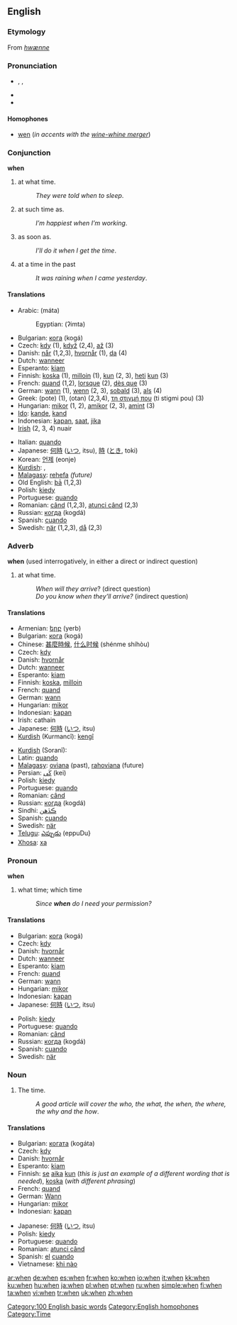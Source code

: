 {{wikipedia}}
==English==

{{rank|will|no|them|50|when|if|there|more}}

===Etymology===
From {{OE.}} ''[[hwænne]]''

===Pronunciation===
*{{AHD|hwĕn}}, {{IPA|/wɛn/}}, {{SAMPA|/wEn/}}
*{{audio|en-us-when.ogg|Audio (US)}}
*{{rhymes|-ɛn}}

====Homophones====
*[[wen]] (''in accents with the [[wine-whine merger]]'')

===Conjunction===
'''when'''

# at what time.
#:''They were told when to sleep''.
# at such time as.
#:''I’m happiest when I’m working''.
# as soon as.
#:''I’ll do it when I get the time''.
# at a time in the past
#:''It was raining when I came yesterday''.

====Translations====
{{top}}
*Arabic: {{ARchar|[[متى]]}} (máta)
*:Egyptian: {{ARchar|[[إمتى]]}} (ʔimta)
*Bulgarian: [[кога]] (kogá)
*Czech: [[kdy]] (1), [[když]] (2,4), [[až]] (3)
*Danish: [[når]] (1,2,3), [[hvornår]] (1), [[da#Danish|da]] (4)
*Dutch: [[wanneer]]
*Esperanto: [[kiam]]
*Finnish: [[koska]] (1), [[milloin]] (1), [[kun]] (2, 3), [[heti]] [[kun]] (3)
*French: [[quand]] (1,2), [[lorsque]] (2), [[dès que]] (3)
*German: [[wann]] (1), [[wenn]] (2, 3), [[sobald]] (3), [[als]] (4)
*Greek: {{t|el|πότε}} (pote) (1), {{t|el|όταν}} (otan) (2,3,4), [[τη στιγμή που]] (ti stigmi pou) (3)
*Hungarian: [[mikor]] (1, 2), [[amikor]] (2, 3), [[amint]] (3)
*[[Ido]]: [[kande]], [[kand]]
*Indonesian: [[kapan]], [[saat]], [[jika]]
*[[Irish]] (2, 3, 4) nuair
{{mid}}
*Italian: [[quando]]
*Japanese: [[何時]] ([[いつ]], itsu), [[時]] ([[とき]], toki)
*Korean: [[언제]] (eonje)
*[[Kurdish]]: {{t|ku|kengî}}, {{KUchar|[[که‌ی]]}}
*[[Malagasy]]: [[rehefa]] ''(future)''
*Old English: [[þa|þā]] (1,2,3)
*Polish: [[kiedy]]
*Portuguese: [[quando]]
*Romanian: [[când]] (1,2,3), [[atunci când]] (2,3)
*Russian: [[когда]] (kogdá)
*Spanish: [[cuando]]
*Swedish: [[när]] (1,2,3), [[då]] (2,3)
{{bottom}}

===Adverb===
'''when'''
(used interrogatively, in either a direct or indirect question)

# at what time.
#:''When will they arrive''? (direct question)
#:''Do you know when they'll arrive?'' (indirect question)

====Translations====
{{top}}
*Armenian: [[երբ]] (yerb)
*Bulgarian: [[кога]] (kogá)
*Chinese: [[甚麼時候]], [[什么时候]] (shénme shíhòu)
*Czech: [[kdy]]
*Danish: [[hvornår]]
*Dutch: [[wanneer]]
*Esperanto: [[kiam]]
*Finnish: [[koska]], [[milloin]]
*French: [[quand]]
*German: [[wann]]
*Hungarian: [[mikor]]
*Indonesian: [[kapan]]
*Irish: cathain
*Japanese: [[何時]] ([[いつ]], itsu)
*[[Kurdish]] (Kurmancî): [[kengî]]
{{mid}}
*[[Kurdish]] (Soranî): {{KUchar|[[که‌ی]]}}
*Latin: [[quando]]
*[[Malagasy]]: [[ovìana]] (past), [[:mg:rahoviana|rahoviana]] (future)
*Persian: [[كَی]] (kei)
*Polish: [[kiedy]]
*Portuguese: [[quando]]
*Romanian: [[când]]
*Russian: [[когда]] (kogdá)
*Sindhi: [[ڪڏهن]]
*Spanish: [[cuando]]
*Swedish: [[när]]
*[[Telugu]]: [[ఎప్పుడు]] (eppuDu}
*[[Xhosa]]: [[xa]]
{{bottom}}

===Pronoun===
'''when'''

# {{context|interrogative}} what time; which time
#:''Since '''when''' do I need your permission?''

====Translations====
{{top}}
*Bulgarian: [[кога]] (kogá)
*Czech: [[kdy]]
*Danish: [[hvornår]]
*Dutch: [[wanneer]]
*Esperanto: [[kiam]]
*French: [[quand]]
*German: [[wann]]
*Hungarian: [[mikor]]
*Indonesian: [[kapan]]
*Japanese: [[何時]] ([[いつ]], itsu)
{{mid}}
*Polish: [[kiedy]]
*Portuguese: [[quando]]
*Romanian: [[când]]
*Russian: [[когда]] (kogdá)
*Spanish: [[cuando]]
*Swedish: [[när]]
{{bottom}}

===Noun===
{{en-noun|-}}

# The time.
#:''A good article will cover the who, the what, the when, the where, the why and the how''.

====Translations====
{{top}}
*Bulgarian: [[когата]] (kogáta)
*Czech: [[kdy]]
*Danish: [[hvornår]]
*Esperanto: [[kiam]]
*Finnish: [[se#Finnish|se]] [[aika]] [[kun]] (''this is just an example of a different wording that is needed''), [[koska]] (''with different phrasing'')
*French: [[quand]] {{m}}
*German: [[Wann]] {{n}}
*Hungarian: [[mikor]]
*Indonesian: [[kapan]]
{{mid}}
*Japanese: [[何時]] ([[いつ]], itsu)
*Polish: [[kiedy]]
*Portuguese: [[quando]]
*Romanian: [[atunci când]]
*Spanish: [[el]] [[cuando]]
*Vietnamese: [[khi nào]]
{{bottom}}

[[Category:100 English basic words]]
[[Category:English homophones]]
[[Category:Time]]

[[ar:when]]
[[de:when]]
[[es:when]]
[[fr:when]]
[[ko:when]]
[[io:when]]
[[it:when]]
[[kk:when]]
[[ku:when]]
[[hu:when]]
[[ja:when]]
[[pl:when]]
[[pt:when]]
[[ru:when]]
[[simple:when]]
[[fi:when]]
[[ta:when]]
[[vi:when]]
[[tr:when]]
[[uk:when]]
[[zh:when]]
